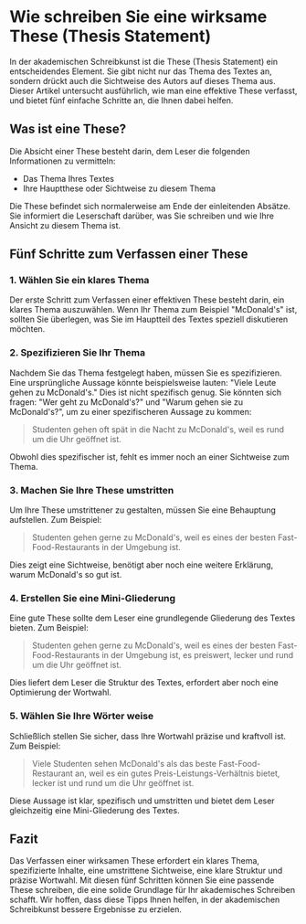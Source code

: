 # Wie schreiben Sie eine wirksame These (Thesis Statement)

In der akademischen Schreibkunst ist die These (Thesis Statement) ein entscheidendes Element. Sie gibt nicht nur das Thema des Textes an, sondern drückt auch die Sichtweise des Autors auf dieses Thema aus. Dieser Artikel untersucht ausführlich, wie man eine effektive These verfasst, und bietet fünf einfache Schritte an, die Ihnen dabei helfen.

## Was ist eine These?

Die Absicht einer These besteht darin, dem Leser die folgenden Informationen zu vermitteln:

- Das Thema Ihres Textes
- Ihre Hauptthese oder Sichtweise zu diesem Thema

Die These befindet sich normalerweise am Ende der einleitenden Absätze. Sie informiert die Leserschaft darüber, was Sie schreiben und wie Ihre Ansicht zu diesem Thema ist.

## Fünf Schritte zum Verfassen einer These

### 1. Wählen Sie ein klares Thema

Der erste Schritt zum Verfassen einer effektiven These besteht darin, ein klares Thema auszuwählen. Wenn Ihr Thema zum Beispiel "McDonald's" ist, sollten Sie überlegen, was Sie im Hauptteil des Textes speziell diskutieren möchten.

### 2. Spezifizieren Sie Ihr Thema

Nachdem Sie das Thema festgelegt haben, müssen Sie es spezifizieren. Eine ursprüngliche Aussage könnte beispielsweise lauten: "Viele Leute gehen zu McDonald's." Dies ist nicht spezifisch genug. Sie könnten sich fragen: "Wer geht zu McDonald's?" und "Warum gehen sie zu McDonald's?", um zu einer spezifischeren Aussage zu kommen:

> Studenten gehen oft spät in die Nacht zu McDonald's, weil es rund um die Uhr geöffnet ist.

Obwohl dies spezifischer ist, fehlt es immer noch an einer Sichtweise zum Thema.

### 3. Machen Sie Ihre These umstritten

Um Ihre These umstrittener zu gestalten, müssen Sie eine Behauptung aufstellen. Zum Beispiel:

> Studenten gehen gerne zu McDonald's, weil es eines der besten Fast-Food-Restaurants in der Umgebung ist.

Dies zeigt eine Sichtweise, benötigt aber noch eine weitere Erklärung, warum McDonald's so gut ist.

### 4. Erstellen Sie eine Mini-Gliederung

Eine gute These sollte dem Leser eine grundlegende Gliederung des Textes bieten. Zum Beispiel:

> Studenten gehen gerne zu McDonald's, weil es eines der besten Fast-Food-Restaurants in der Umgebung ist, es preiswert, lecker und rund um die Uhr geöffnet ist.

Dies liefert dem Leser die Struktur des Textes, erfordert aber noch eine Optimierung der Wortwahl.

### 5. Wählen Sie Ihre Wörter weise

Schließlich stellen Sie sicher, dass Ihre Wortwahl präzise und kraftvoll ist. Zum Beispiel:

> Viele Studenten sehen McDonald's als das beste Fast-Food-Restaurant an, weil es ein gutes Preis-Leistungs-Verhältnis bietet, lecker ist und rund um die Uhr geöffnet ist.

Diese Aussage ist klar, spezifisch und umstritten und bietet dem Leser gleichzeitig eine Mini-Gliederung des Textes.

## Fazit

Das Verfassen einer wirksamen These erfordert ein klares Thema, spezifizierte Inhalte, eine umstrittene Sichtweise, eine klare Struktur und präzise Wortwahl. Mit diesen fünf Schritten können Sie eine passende These schreiben, die eine solide Grundlage für Ihr akademisches Schreiben schafft. Wir hoffen, dass diese Tipps Ihnen helfen, in der akademischen Schreibkunst bessere Ergebnisse zu erzielen.

